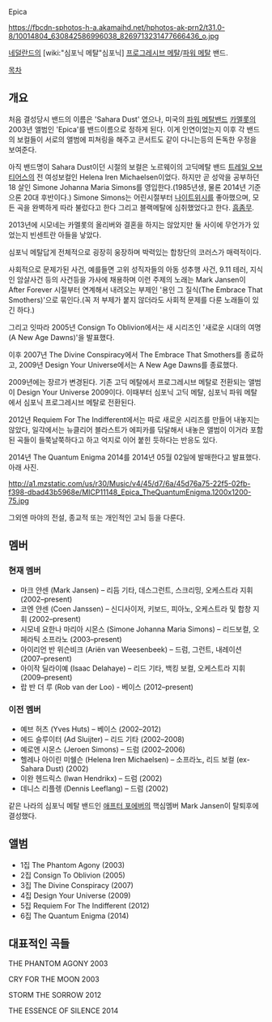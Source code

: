 Epica

https://fbcdn-sphotos-h-a.akamaihd.net/hphotos-ak-prn2/t31.0-8/10014804_630842586996038_8269713231477666436_o.jpg

[[네덜란드]]의 [wiki:"심포닉 메탈"심포닉] [[프로그레시브 메탈]]/[[파워 메탈]] 밴드.

[[목차]]
== 개요 ==
처음 결성당시 밴드의 이름은 'Sahara Dust' 였으나, 미국의 [[파워 메탈]]밴드 [[카멜롯]]의 2003년 앨범인 'Epica'를 밴드이름으로 정하게 된다. 이게 인연이었는지 이후 각 밴드의 보컬들이 서로의 앨범에 피쳐링을 해주고 콘서트도 같이 다니는등의 돈독한 우정을 보여준다.

아직 밴드명이 Sahara Dust이던 시절의 보컬은 노르웨이의 고딕메탈 밴드 [[트레일 오브 티어스]]의 전 여성보컬인 Helena Iren Michaelsen이었다. 하지만 곧 성악을 공부하던 18 살인 Simone Johanna Maria Simons를 영입한다.(1985년생, 물론 2014년 기준으론 20대 후반이다.) Simone Simons는 어린시절부터 [[나이트위시]]를 좋아했으며, 모든 곡을 완벽하게 따라 불렀다고 한다 그리고 블랙메탈에 심취했었다고 한다. [[흠좀무]].

2013년에 시모네는 카멜롯의 올리버와 결혼을 하지는 않았지만 둘 사이에 무언가가 있었는지 빈센트란 아들을 낳았다.

심포닉 메탈답게 전체적으로 굉장히 웅장하며 박력있는 합창단의 코러스가 매력적이다.

사회적으로 문제가된 사건, 예를들면 고위 성직자들의 아동 성추행 사건, 9.11 테러, 지식인 암살사건 등의 사건등을 가사에 채용하며 이런 주제의 노래는 Mark Jansen이 After Forever 시절부터 연계해서 내려오는 부제인 '용인 그 질식(The Embrace That Smothers)'으로 묶인다.(꼭 저 부제가 붙지 않더라도 사회적 문제를 다룬 노래들이 있긴 하다.)

그리고 잇따라 2005년 Consign To Oblivion에서는 새 시리즈인 '새로운 시대의 여명(A New Age Dawns)'을 발표했다.

이후 2007년 The Divine Conspiracy에서 The Embrace That Smothers를 종료하고, 2009년 Design Your Universe에서는 A New Age Dawns를 종료했다.

2009년에는 장르가 변경된다. 기존 고딕 메탈에서 프로그레시브 메탈로 전환되는 앨범이 Design Your Universe 2009이다. 이때부터 심포닉 고딕 메탈, 심포닉 파워 메탈에서 심포닉 프로그레시브 메탈로 전환된다.

2012년 Requiem For The Indifferent에서는 따로 새로운 시리즈를 만들어 내놓지는 않았다, 일각에서는 뉴클리어 블라스트가 에피카를 닦달해서 내놓은 앨범이 이거라 포함된 곡들이 들쭉날쭉하다고 하고 억지로 이어 붙힌 듯하다는 반응도 있다.

2014년 The Quantum Enigma 2014를 2014년 05월 02일에 발매한다고 발표했다. 아래 사진.

http://a1.mzstatic.com/us/r30/Music/v4/45/d7/6a/45d76a75-22f5-02fb-f398-dbad43b5968e/MICP11148_Epica_TheQuantumEnigma.1200x1200-75.jpg

그외엔 마야의 전설, 종교적 또는 개인적인 고뇌 등을 다룬다.

== 멤버 ==
=== 현재 멤버 ===
* 마크 얀센 (Mark Jansen) – 리듬 기타, 데스그런트, 스크리밍, 오케스트라 지휘 (2002–present)
* 코엔 얀센 (Coen Janssen) – 신디사이저, 키보드, 피아노, 오케스트라 및 합창 지휘 (2002–present)
* 시모네 요한나 마리아 시몬스 (Simone Johanna Maria Simons) – 리드보컬, 오페라틱 소프라노 (2003–present)
* 아이리언 반 위슨비크 (Ariën van Weesenbeek) – 드럼, 그런트, 내레이션 (2007–present)
* 아이작 딜라이예 (Isaac Delahaye) – 리드 기타, 백킹 보컬, 오케스트라 지휘 (2009–present)
* 랍 반 더 루 (Rob van der Loo) - 베이스 (2012–present)

=== 이전 멤버 ===
* 예브 허츠 (Yves Huts) – 베이스 (2002–2012)
* 에드 슬루이터 (Ad Sluijter) – 리드 기타 (2002–2008)
* 예로엔 시몬스 (Jeroen Simons) – 드럼 (2002–2006)
* 헬레나 아이린 미쉘슨 (Helena Iren Michaelsen) – 소프라노, 리드 보컬 (ex-Sahara Dust) (2002)
* 이완 헨드릭스 (Iwan Hendrikx) – 드럼 (2002)
* 데니스 리플렝 (Dennis Leeflang) – 드럼 (2002)

같은 나라의 심포닉 메탈 밴드인 [[애프터 포에버]]의 핵심멤버 Mark Jansen이 탈퇴후에 결성했다.

== 앨범 ==
* 1집 The Phantom Agony (2003) 
* 2집 Consign To Oblivion (2005) 
* 3집 The Divine Conspiracy (2007)
* 4집 Design Your Universe (2009)
* 5집 Requiem For The Indifferent (2012)
* 6집 The Quantum Enigma (2014)

== 대표적인 곡들 ==
{{{#!html
<embed src="http://www.youtube.com/v/UAlRf9qf9d0?fs=1&amp;hl=ko_KR" type="application/x-shockwave-flash" allowscriptaccess="always" allowfullscreen="true" width="640" height="360"></embed>
}}}
THE PHANTOM AGONY 2003

{{{#!html
<embed src="http://www.youtube.com/v/e77tLfkiVn8?fs=1&amp;hl=ko_KR" type="application/x-shockwave-flash" allowscriptaccess="always" allowfullscreen="true" width="640" height="360"></embed>
}}}
CRY FOR THE MOON 2003

{{{#!html
<iframe width="640" height="360" src="http://www.youtube.com/embed/DckOLSbpwUU" frameborder="0" allowfullscreen></iframe>
}}}
STORM THE SORROW 2012

{{{#!html
<embed src="//www.youtube.com/v/oePrtEMmX9Y?hl=en_US&amp;version=3" type="application/x-shockwave-flash" width="640" height="360" allowscriptaccess="always" allowfullscreen="true"></embed>
}}}
THE ESSENCE OF SILENCE 2014
